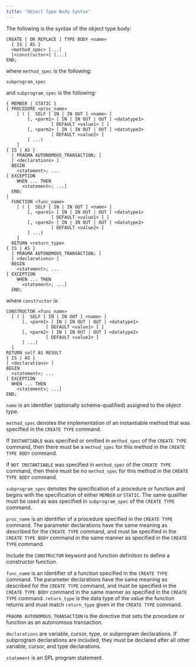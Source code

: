 ```yaml
---
title: "Object Type Body Syntax"
---
```


<div id="object_type_body_syntax" class="registered_link"></div>

The following is the syntax of the object type body:

```text
CREATE [ OR REPLACE ] TYPE BODY <name>
  { IS | AS }
  <method_spec> [...]
  [<constructor>] [...]
END;
```

where `method_spec` is the following:

`subprogram_spec`

and `subprogram_spec` is the following:

```text
{ MEMBER | STATIC }
{ PROCEDURE <proc_name>
    [ ( [  SELF [ IN | IN OUT ] <name> ]
        [, <parm1> [ IN | IN OUT | OUT ] <datatype1>
                 [ DEFAULT <value1> ] ]
        [, <parm2> [ IN | IN OUT | OUT ] <datatype2>
                 [ DEFAULT <value2> ]
        ] ...)
    ]
{ IS | AS }
  [ PRAGMA AUTONOMOUS_TRANSACTION; ]
  [ <declarations> ]
  BEGIN
    <statement>; ...
[ EXCEPTION
    WHEN ... THEN
      <statement>; ...]
  END;
|
  FUNCTION <func_name>
    [ ( [  SELF [ IN | IN OUT ] <name> ]
        [, <parm1> [ IN | IN OUT | OUT ] <datatype1>
                 [ DEFAULT <value1> ] ]
        [, <parm2> [ IN | IN OUT | OUT ] <datatype2>
                 [ DEFAULT <value2> ]
        ] ...)
    ]
  RETURN <return_type>
{ IS | AS }
  [ PRAGMA AUTONOMOUS_TRANSACTION; ]
  [ <declarations> ]
  BEGIN
    <statement>; ...
[ EXCEPTION
    WHEN ... THEN
      <statement>; ...]
  END;
```

where `constructor` is:

```text
CONSTRUCTOR <func_name>
  [ ( [  SELF [ IN | IN OUT ] <name> ]
      [, <parm1> [ IN | IN OUT | OUT ] <datatype1>
               [ DEFAULT <value1> ] ]
      [, <parm2> [ IN | IN OUT | OUT ] <datatype2>
               [ DEFAULT <value2> ]
      ] ...)
  ]
RETURN self AS RESULT
{ IS | AS }
[ <declarations> ]
BEGIN
  <statement>; ...
[ EXCEPTION
  WHEN ... THEN
    <statement>; ...]
END;
```

`name` is an identifier (optionally schema-qualified) assigned to the object type.

`method_spec` denotes the implementation of an instantiable method that was specified in the `CREATE TYPE` command.

If `INSTANTIABLE` was specified or omitted in `method_spec` of the `CREATE TYPE` command, then there must be a `method_spec` for this method in the `CREATE TYPE BODY` command.

If `NOT INSTANTIABLE` was specified in `method_spec` of the `CREATE TYPE` command, then there must be no `method_spec` for this method in the `CREATE TYPE BODY` command.

`subprogram_spec` denotes the specification of a procedure or function and begins with the specification of either `MEMBER` or `STATIC`. The same qualifier must be used as was specified in `subprogram_spec` of the `CREATE TYPE` command.

`proc_name` is an identifier of a procedure specified in the `CREATE TYPE` command. The parameter declarations have the same meaning as described for the `CREATE TYPE` command, and must be specified in the `CREATE TYPE BODY` command in the same manner as specified in the `CREATE TYPE` command.

Include the `CONSTRUCTOR` keyword and function definition to define a constructor function.

`func_name` is an identifier of a function specified in the `CREATE TYPE` command. The parameter declarations have the same meaning as described for the `CREATE TYPE` command, and must be specified in the `CREATE TYPE BODY` command in the same manner as specified in the `CREATE TYPE` command. `return_type` is the data type of the value the function returns and must match `return_type` given in the `CREATE TYPE` command.

`PRAGMA AUTONOMOUS_TRANSACTION` is the directive that sets the procedure or function as an autonomous transaction.

`declarations` are variable, cursor, type, or subprogram declarations. If subprogram declarations are included, they must be declared after all other variable, cursor, and type declarations.

`statement` is an SPL program statement.
